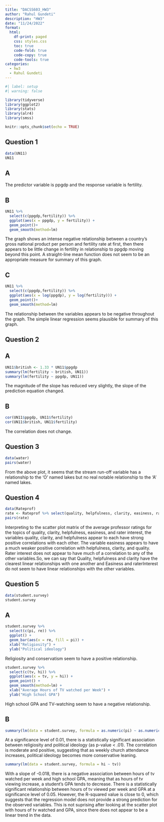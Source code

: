 ```yaml
---
title: "DACSS603_HW3"
author: "Rahul Gundeti"
description: "HW3"
date: "11/24/2022"
format:
  html:
    df-print: paged
    css: styles.css
    toc: true
    code-fold: true
    code-copy: true
    code-tools: true
categories:
  - hw3
  - Rahul Gundeti
---
```


```r
#| label: setup
#| warning: false

library(tidyverse)
library(ggplot2)
library(stats)
library(alr4)
library(smss)

knitr::opts_chunk$set(echo = TRUE)
```

## Question 1

```r
data(UN11)
UN11
```

## A

The predictor variable is ppgdp and the response variable is fertility.

## B

```r
UN11 %>%
  select(c(ppgdp,fertility)) %>%
  ggplot(aes(x = ppgdp, y = fertility)) + 
  geom_point()+
  geom_smooth(method=lm)
```

The graph shows an intense negative relationship between a country’s gross national product per person and fertility rate at first, then there appears to be little change in fertility in relationship to ppgdp moving beyond this point. A straight-line mean function does not seem to be an appropriate measure for summary of this graph.

## C

```r
UN11 %>%
  select(c(ppgdp,fertility)) %>%
  ggplot(aes(x = log(ppgdp), y = log(fertility))) + 
  geom_point()+
  geom_smooth(method=lm)
```

The relationship between the variables appears to be negative throughout the graph. The simple linear regression seems plausible for summary of this graph. 

## Question 2

## A

```r
UN11$british <- 1.33 * UN11$ppgdp
summary(lm(fertility ~ british, UN11))
summary(lm(fertility ~ ppgdp, UN11))
```

The magnitude of the slope has reduced very slightly, the slope of the prediction equation changed.

## B

```r
cor(UN11$ppgdp, UN11$fertility)
cor(UN11$british, UN11$fertility)
```

The correlation does not change.

## Question 3

```r
data(water)
pairs(water)
```

From the above plot, it seems that the stream run-off variable has a relationship to the ‘O’ named lakes but no real notable relationship to the ‘A’ named lakes.

## Question 4

```r
data(Rateprof)
rate <- Rateprof %>% select(quality, helpfulness, clarity, easiness, raterInterest)
pairs(rate)
```

Interpreting to the scatter plot matrix of the average professor ratings for the topics of quality, clarity, helpfulness, easiness, and rater interest, the variables quality, clarity, and helpfulness appear to each have strong positive correlations with each other. The variable easiness appears to have a much weaker positive correlation with helpfulness, clarity, and quality. Rater interest does not appear to have much of a correlation to any of the other variables.So, we can say that Quality, helpfulness and clarity have the clearest linear relationships with one another and Easiness and raterInterest do not seem to have linear relationships with the other variables.

## Question 5

```r
data(student.survey)
student.survey
```

## A

```r
student.survey %>%
  select(c(pi, re)) %>%
  ggplot() + 
  geom_bar(aes(x = re, fill = pi)) +
  xlab("Religiosity") +
  ylab("Political ideology") 
```

Religiosity and conservatism seem to have a positive relationship.

```r
student.survey %>%
  select(c(tv, hi)) %>%
  ggplot(aes(x = tv, y = hi)) + 
  geom_point() +
  geom_smooth(method=lm) +
  xlab("Average Hours of TV watched per Week") +
  ylab("High School GPA") 
```

High school GPA and TV-watching seem to have a negative relationship.

## B

```r
summary(lm(data = student.survey, formula = as.numeric(pi) ~ as.numeric(re)))
```

At a significance level of 0.01, there is a statistically significant association between religiosity and political ideology (as p-value < .01). The correlation is moderate and positive, suggesting that as weekly church attendance increases, political ideology becomes more conservative leaning.

```r
summary(lm(data = student.survey, formula = hi ~ tv))
```

With a slope of -0.018, there is a negative association between hours of tv watched per week and high school GPA, meaning that as hours of tv viewing increase, a student’s GPA tends to decrease. There is a statistically significant relationship between hours of tv viewed per week and GPA at a significance level of 0.05. However, the R-squared value is close to 0, which suggests that the regression model does not provide a strong prediction for the observed variables. This is not suprising after looking at the scatter plot with hours of tv watched and GPA, since there does not appear to be a linear trend in the data.
